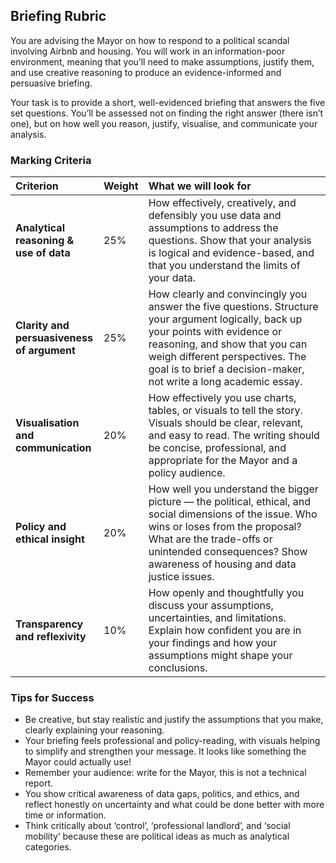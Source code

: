 ## Briefing Rubric

You are advising the Mayor on how to respond to a political scandal involving Airbnb and housing. You will work in an information-poor environment, meaning that you'll need to make assumptions, justify them, and use creative reasoning to produce an evidence-informed and persuasive briefing.

Your task is to provide a short, well-evidenced briefing that answers the five set questions. You’ll be assessed not on finding the right answer (there isn’t one), but on how well you reason, justify, visualise, and communicate your analysis.

### Marking Criteria

| Criterion | Weight | What we will look for |
| :----------- | :---- | :------------------------ | 
| **Analytical reasoning & use of data** | 25% | How effectively, creatively, and defensibly you use data and assumptions to address the questions. Show that your analysis is logical and evidence-based, and that you understand the limits of your data. |
| **Clarity and persuasiveness of argument** | 25% | How clearly and convincingly you answer the five questions. Structure your argument logically, back up your points with evidence or reasoning, and show that you can weigh different perspectives. The goal is to brief a decision-maker, not write a long academic essay. |
| **Visualisation and communication** |	20% |	How effectively you use charts, tables, or visuals to tell the story. Visuals should be clear, relevant, and easy to read. The writing should be concise, professional, and appropriate for the Mayor and a policy audience. |
| **Policy and ethical insight** | 20% | How well you understand the bigger picture — the political, ethical, and social dimensions of the issue. Who wins or loses from the proposal? What are the trade-offs or unintended consequences? Show awareness of housing and data justice issues. |
| **Transparency and reflexivity** | 10% | How openly and thoughtfully you discuss your assumptions, uncertainties, and limitations. Explain how confident you are in your findings and how your assumptions might shape your conclusions. |

### Tips for Success

- Be creative, but stay realistic and justify the assumptions that you make, clearly explaining your reasoning.
- Your briefing feels professional and policy-reading, with visuals helping to simplify and strengthen your message. It looks like something the Mayor could actually use!
- Remember your audience: write for the Mayor, this is not a technical report.
- You show critical awareness of data gaps, politics, and ethics, and reflect honestly on uncertainty and what could be done better with more time or information.
- Think critically about 'control', 'professional landlord', and 'social mobility' because these are political ideas as much as analytical categories.